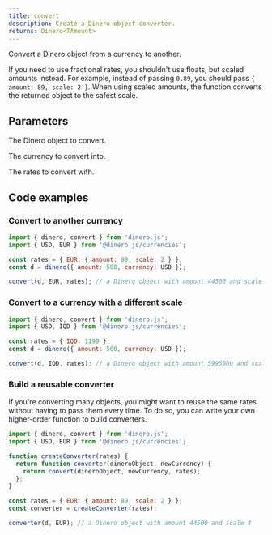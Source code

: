 ```yaml
---
title: convert
description: Create a Dinero object converter.
returns: Dinero<TAmount>
---
```


Convert a Dinero object from a currency to another.

If you need to use fractional rates, you shouldn't use floats, but scaled amounts instead. For example, instead of passing `0.89`, you should pass `{ amount: 89, scale: 2 }`. When using scaled amounts, the function converts the returned object to the safest scale.

## Parameters

<Parameters>

<Parameter name="dineroObject" type="Dinero<TAmount>" required={true}>

The Dinero object to convert.

</Parameter>

<Parameter name="newCurrency" type="Currency<TAmount>" required={true}>

The currency to convert into.

</Parameter>

<Parameter name="rates" type="Rates<TAmount>" required={true}>

The rates to convert with.

</Parameter>

</Parameters>

## Code examples

### Convert to another currency

```js
import { dinero, convert } from 'dinero.js';
import { USD, EUR } from '@dinero.js/currencies';

const rates = { EUR: { amount: 89, scale: 2 } };
const d = dinero({ amount: 500, currency: USD });

convert(d, EUR, rates); // a Dinero object with amount 44500 and scale 4
```

### Convert to a currency with a different scale

```js
import { dinero, convert } from 'dinero.js';
import { USD, IQD } from '@dinero.js/currencies';

const rates = { IQD: 1199 };
const d = dinero({ amount: 500, currency: USD });

convert(d, IQD, rates); // a Dinero object with amount 5995000 and scale 3
```

### Build a reusable converter

If you're converting many objects, you might want to reuse the same rates without having to pass them every time. To do so, you can write your own higher-order function to build converters.

```js
import { dinero, convert } from 'dinero.js';
import { USD, EUR } from '@dinero.js/currencies';

function createConverter(rates) {
  return function converter(dineroObject, newCurrency) {
    return convert(dineroObject, newCurrency, rates);
  };
}

const rates = { EUR: { amount: 89, scale: 2 } };
const converter = createConverter(rates);

converter(d, EUR); // a Dinero object with amount 44500 and scale 4
```

